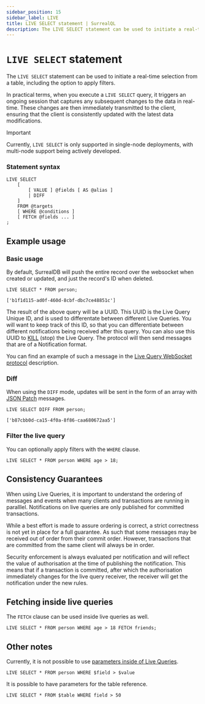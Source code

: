 ```yaml
---
sidebar_position: 15
sidebar_label: LIVE
title: LIVE SELECT statement | SurrealQL
description: The LIVE SELECT statement can be used to initiate a real-time selection from a table, including the option to apply filters.
---
```



# `LIVE SELECT` statement

The `LIVE SELECT` statement can be used to initiate a real-time selection from a table, including the option to apply filters.

In practical terms, when you execute a `LIVE SELECT` query, it triggers an ongoing session that captures any subsequent changes to the data in real-time. These changes are then immediately transmitted to the client, ensuring that the client is consistently updated with the latest data modifications.

> [!IMPORTANT]
> Currently, `LIVE SELECT` is only supported in single-node deployments, with multi-node support being actively developed.

### Statement syntax

```syntax title="SurrealQL Syntax"
LIVE SELECT
	[
		[ VALUE ] @fields [ AS @alias ]
		| DIFF
	]
	FROM @targets
	[ WHERE @conditions ]
	[ FETCH @fields ... ]
;
```

## Example usage

### Basic usage

By default, SurrealDB will push the entire record over the websocket when created or updated, and just the record's ID when deleted.

```surql
LIVE SELECT * FROM person;

['b1f1d115-ad0f-460d-8cbf-dbc7ce48851c']
```

The result of the above query will be a UUID. This UUID is the Live Query Unique ID, and is used to differentate between different Live Queries. You will want to keep track of this ID, so that you can differentiate between different notifications being received after this query. You can also use this UUID to [KILL](/docs/surrealql/statements/kill) (stop) the Live Query. The protocol will then send messages that are of a Notification format.

You can find an example of such a message in the [Live Query WebSocket protocol](/docs/surrealdb/integration/rpc#live-websocket-only) description.

### Diff

When using the `DIFF` mode, updates will be sent in the form of an array with [JSON Patch](https://jsonpatch.com/) messages.

```surql
LIVE SELECT DIFF FROM person;

['b87cbb0d-ca15-4f0a-8f86-caa680672aa5']
```

### Filter the live query

You can optionally apply filters with the `WHERE` clause.

```surql
LIVE SELECT * FROM person WHERE age > 18;
```

## Consistency Guarantees

When using Live Queries, it is important to understand the ordering of messages and events when many clients and transactions are running in paralllel. Notifications on live queries are only published for committed transactions.

While a best effort is made to assure ordering is correct, a strict correctness is not yet in place for a full guarantee. As such that some messages may be received out of order from their commit order. However, transactions that are committed from the same client will always be in order.

Security enforcement is always evaluated per notification and will reflect the value of authorisation at the time of publishing the notification. This means that if a transaction is committed, after which the authorisation immediately changes for the live query receiver, the receiver will get the notification under the new rules.

## Fetching inside live queries

<Since v="v2.2.0" />

The `FETCH` clause can be used inside live queries as well.

```surql
LIVE SELECT * FROM person WHERE age > 18 FETCH friends;
```

## Other notes

Currently, it is not possible to use [parameters inside of Live Queries](https://github.com/surrealdb/surrealdb/issues/4026).

```surql
LIVE SELECT * FROM person WHERE $field > $value
```

It is possible to have parameters for the table reference.

```surql
LIVE SELECT * FROM $table WHERE field > 50
```
